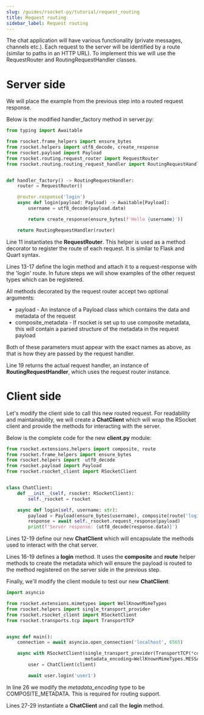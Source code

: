 ```yaml
---
slug: /guides/rsocket-py/tutorial/request_routing
title: Request routing
sidebar_label: Request routing
---
```


The chat application will have various functionality (private messages, channels etc.). Each request to the server will
be identified by a route (similar to paths in an HTTP URL). To implement this we will use the RequestRouter and RoutingRequestHandler
classes.

# Server side

We will place the example from the previous step into a routed request response.

Below is the modified handler_factory method in server.py:

```py
from typing import Awaitable

from rsocket.frame_helpers import ensure_bytes
from rsocket.helpers import utf8_decode, create_response
from rsocket.payload import Payload
from rsocket.routing.request_router import RequestRouter
from rsocket.routing.routing_request_handler import RoutingRequestHandler


def handler_factory() -> RoutingRequestHandler:
    router = RequestRouter()

    @router.response('login')
    async def login(payload: Payload) -> Awaitable[Payload]:
        username = utf8_decode(payload.data)

        return create_response(ensure_bytes(f'Hello {username}'))

    return RoutingRequestHandler(router)
```

Line 11 instantiates the <b>RequestRouter</b>. This helper is used as a method decorator to register the route of each request.
It is similar to Flask and Quart syntax.

Lines 13-17 define the login method and attach it to a request-response with the 'login' route. In future steps we will show examples
of the other request types which can be registered.

All methods decorated by the request router accept two optional arguments:
- payload - An instance of a Payload class which contains the data and metadata of the request
- composite_metadata - If rsocket is set up to use composite metadata, this will contain a parsed structure of the metadata in the request payload

Both of these parameters must appear with the exact names as above, as that is how they are passed by the request handler.

Line 19 returns the actual request handler, an instance of <b>RoutingRequestHandler</b>, which uses the request router instance.

# Client side

Let's modify the client side to call this new routed request. For readability and maintainability, we will create a <b>ChatClient</b>
which will wrap the RSocket client and provide the methods for interacting with the server.

Below is the complete code for the new <b>client.py</b> module:

```py
from rsocket.extensions.helpers import composite, route
from rsocket.frame_helpers import ensure_bytes
from rsocket.helpers import  utf8_decode
from rsocket.payload import Payload
from rsocket.rsocket_client import RSocketClient


class ChatClient:
    def __init__(self, rsocket: RSocketClient):
        self._rsocket = rsocket

    async def login(self, username: str):
        payload = Payload(ensure_bytes(username), composite(route('login')))
        response = await self._rsocket.request_response(payload)
        print(f'Server response: {utf8_decode(response.data)}')
```

Lines 12-19 define our new <b>ChatClient</b> which will encapsulate the methods used to interact with the chat server.

Lines 16-19 defines a <b>login</b> method. It uses the <b>composite</b> and <b>route</b> helper methods to create the metadata which will ensure
the payload is routed to the method registered on the server side in the previous step.

Finally, we'll modify the client module to test our new <b>ChatClient</b>:

```py
import asyncio

from rsocket.extensions.mimetypes import WellKnownMimeTypes
from rsocket.helpers import single_transport_provider
from rsocket.rsocket_client import RSocketClient
from rsocket.transports.tcp import TransportTCP


async def main():
    connection = await asyncio.open_connection('localhost', 6565)

    async with RSocketClient(single_transport_provider(TransportTCP(*connection)),
                             metadata_encoding=WellKnownMimeTypes.MESSAGE_RSOCKET_COMPOSITE_METADATA) as client:
        user = ChatClient(client)

        await user.login('user1')
```

In line 26 we modify the *metadata_encoding* type to be COMPOSITE_METADATA. This is required for routing support.

Lines 27-29 instantiate a <b>ChatClient</b> and call the <b>login</b> method.
